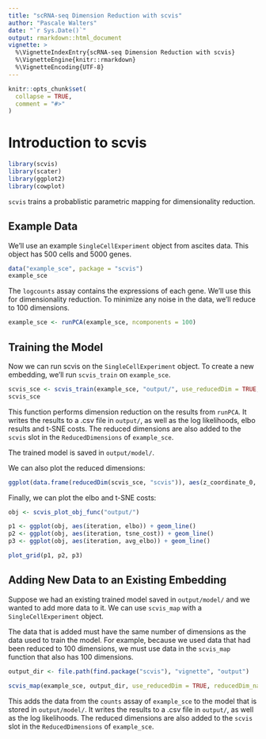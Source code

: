 ```yaml
---
title: "scRNA-seq Dimension Reduction with scvis"
author: "Pascale Walters"
date: "`r Sys.Date()`"
output: rmarkdown::html_document
vignette: >
  %\VignetteIndexEntry{scRNA-seq Dimension Reduction with scvis}
  %\VignetteEngine{knitr::rmarkdown}
  %\VignetteEncoding{UTF-8}
---
```


```r
knitr::opts_chunk$set(
  collapse = TRUE,
  comment = "#>"
)
```

# Introduction to scvis

```r
library(scvis)
library(scater)
library(ggplot2)
library(cowplot)
```

`scvis` trains a probablistic parametric mapping for dimensionality reduction.

## Example Data

We'll use an example `SingleCellExperiment` object from ascites data. This object has 500 cells and 5000 genes.

```r
data("example_sce", package = "scvis")
example_sce
```

The `logcounts` assay contains the expressions of each gene. We'll use this for dimensionality reduction.
To minimize any noise in the data, we'll reduce to 100 dimensions. 

```r
example_sce <- runPCA(example_sce, ncomponents = 100)
```

## Training the Model

Now we can run scvis on the `SingleCellExperiment` object.
To create a new embedding, we'll run `scvis_train` on `example_sce`.

```r
scvis_sce <- scvis_train(example_sce, "output/", use_reducedDim = TRUE, reducedDim_name = "PCA")
scvis_sce
```

This function performs dimension reduction on the results from `runPCA`. 
It writes the results to a .csv file in `output/`, as well as the log likelihoods, elbo results and t-SNE costs.
The reduced dimensions are also added to the `scvis` slot in the `ReducedDimensions` of `example_sce`.

The trained model is saved in `output/model/`.

We can also plot the reduced dimensions:

```r
ggplot(data.frame(reducedDim(scvis_sce, "scvis")), aes(z_coordinate_0, z_coordinate_1)) + geom_point(aes(colour = log_likelihood)) + scale_colour_gradient(low = "#132B43", high = "#56B1F7")
```

Finally, we can plot the elbo and t-SNE costs:
```r
obj <- scvis_plot_obj_func("output/")

p1 <- ggplot(obj, aes(iteration, elbo)) + geom_line()
p2 <- ggplot(obj, aes(iteration, tsne_cost)) + geom_line()
p3 <- ggplot(obj, aes(iteration, avg_elbo)) + geom_line()

plot_grid(p1, p2, p3)
```

## Adding New Data to an Existing Embedding

Suppose we had an existing trained model saved in `output/model/` and we wanted to add more data to it.
We can use `scvis_map` with a `SingleCellExperiment` object.

The data that is added must have the same number of dimensions as the data used to train the model. 
For example, because we used data that had been reduced to 100 dimensions, we must use data in the `scvis_map` function that also has 100 dimensions.

```r
output_dir <- file.path(find.package("scvis"), "vignette", "output")

scvis_map(example_sce, output_dir, use_reducedDim = TRUE, reducedDim_name = "PCA")
```

This adds the data from the `counts` assay of `example_sce` to the model that is stored in `output/model/`.
It writes the results to a .csv file in `output/`, as well as the log likelihoods.
The reduced dimensions are also added to the `scvis` slot in the `ReducedDimensions` of `example_sce`.


